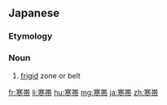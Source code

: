 {{also|寒帶}}
==Japanese==
{{ja-kanjitab|かん|たい|yomi=on}}

===Etymology===
{{suffix|寒|帯|lang=ja|t1=cold|t2=belt|sort=かんたい}}

===Noun===
{{ja-noun|かんたい}}

# [[frigid]] zone or belt

[[fr:寒帯]]
[[li:寒帯]]
[[hu:寒帯]]
[[mg:寒帯]]
[[ja:寒帯]]
[[zh:寒帯]]